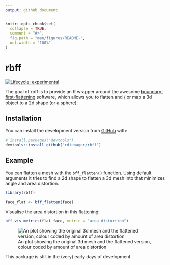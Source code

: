 ```yaml
---
output: github_document
---
```


<!-- README.md is generated from README.Rmd. Please edit that file -->

```r
knitr::opts_chunk$set(
  collapse = TRUE,
  comment = "#>",
  fig.path = "man/figures/README-",
  out.width = "100%"
)
```

# rbff

<!-- badges: start -->
[![Lifecycle: experimental](https://img.shields.io/badge/lifecycle-experimental-orange.svg)](https://lifecycle.r-lib.org/articles/stages.html#experimental)
<!-- badges: end -->

The goal of rbff is to provide an R wrapper around the awesome [boundary-first-flattening](https://geometrycollective.github.io/boundary-first-flattening/) software, which allows you to flatten and / or map a 3d object to a 2d shape (or a sphere).

## Installation

You can install the development version from [GitHub](https://github.com/) with:

``` r
# install.packages("devtools")
devtools::install_github("rdinnager/rbff")
```
## Example

You can flatten a mesh with the `bff_flatten()` function. Using default arguments it tries to find a 2d shape to flatten a 3d mesh into that minimizes angle and area distortion.

```r
library(rbff)

face_flat <- bff_flatten(face)
```

Visualise the area distortion in this flattening:

```r
bff_vis_metrics(flat_face, metric = "area distortion")
```

![An plot showing the original 3d mesh and the flattened version, colour coded by amount of area distortion](man/figures/rbff_area_distortion.png)

This package is still in the (very) early days of development.

